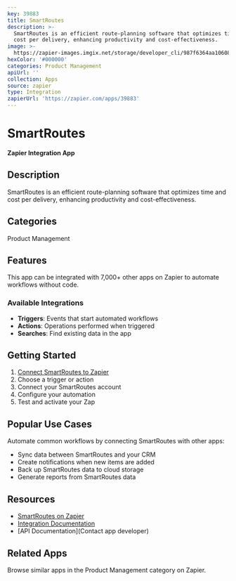 ```yaml
---
key: 39883
title: SmartRoutes
description: >-
  SmartRoutes is an efficient route-planning software that optimizes time and
  cost per delivery, enhancing productivity and cost-effectiveness.
image: >-
  https://zapier-images.imgix.net/storage/developer_cli/987f6364aa1060842cab2a3373945c10.png?auto=format%2Ccompress&ixlib=python-3.0.0&q=50
hexColor: '#000000'
categories: Product Management
apiUrl: ''
collection: Apps
source: zapier
type: Integration
zapierUrl: 'https://zapier.com/apps/39883'
---
```

# SmartRoutes

**Zapier Integration App**

## Description

SmartRoutes is an efficient route-planning software that optimizes time and cost per delivery, enhancing productivity and cost-effectiveness.

## Categories

Product Management

## Features

This app can be integrated with 7,000+ other apps on Zapier to automate workflows without code.

### Available Integrations

- **Triggers**: Events that start automated workflows
- **Actions**: Operations performed when triggered
- **Searches**: Find existing data in the app

## Getting Started

1. [Connect SmartRoutes to Zapier](https://zapier.com/apps/39883)
2. Choose a trigger or action
3. Connect your SmartRoutes account
4. Configure your automation
5. Test and activate your Zap

## Popular Use Cases

Automate common workflows by connecting SmartRoutes with other apps:

- Sync data between SmartRoutes and your CRM
- Create notifications when new items are added
- Back up SmartRoutes data to cloud storage
- Generate reports from SmartRoutes data

## Resources

- [SmartRoutes on Zapier](https://zapier.com/apps/39883)
- [Integration Documentation](https://zapier.com/apps/39883/integrations)
- [API Documentation](Contact app developer)

## Related Apps

Browse similar apps in the Product Management category on Zapier.
